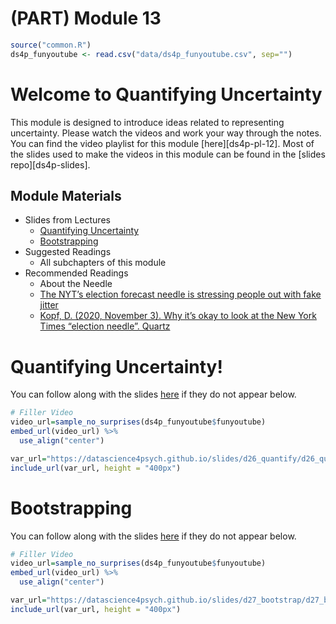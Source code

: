 # (PART) Module 13 {-}

```r
source("common.R")
ds4p_funyoutube <- read.csv("data/ds4p_funyoutube.csv", sep="")
```

# Welcome to Quantifying Uncertainty

This module is designed to introduce ideas related to representing uncertainty. Please watch the videos and work your way through the notes. You can find the video playlist for this module [here][ds4p-pl-12]. Most of the slides used to make the videos in this module can be found in the [slides repo][ds4p-slides].


## Module Materials

* Slides from Lectures
  * [Quantifying Uncertainty](https://datascience4psych.github.io/slides/d26_quantify/d26_quantify.html)
  * [Bootstrapping](https://datascience4psych.github.io/slides/d27_bootstrap/d27_bootstrap.html)
* Suggested Readings
  * All subchapters of this module
* Recommended Readings
    * About the Needle
    * [The NYT's election forecast needle is stressing people out with fake jitter](https://www.theverge.com/2016/11/8/13571216/new-york-times-election-forecast-jitter-needle)
    * [Kopf, D. (2020, November 3). Why it's okay to look at the New York Times "election needle". Quartz](https://qz.com/1924611/its-okay-to-look-at-the-new-york-times-election-needle/)


# Quantifying Uncertainty!

You can follow along with the slides [here](https://datascience4psych.github.io/slides/d26_quantify/d26_quantify.html) if they do not appear below.  

```r
# Filler Video
video_url=sample_no_surprises(ds4p_funyoutube$funyoutube)
embed_url(video_url) %>%
  use_align("center")
```



```r
var_url="https://datascience4psych.github.io/slides/d26_quantify/d26_quantify.html"
include_url(var_url, height = "400px")
```


# Bootstrapping

You can follow along with the slides [here](https://datascience4psych.github.io/slides/d27_bootstrap/d27_bootstrap.html) if they do not appear below.

```r
# Filler Video
video_url=sample_no_surprises(ds4p_funyoutube$funyoutube)
embed_url(video_url) %>%
  use_align("center")
```



```r
var_url="https://datascience4psych.github.io/slides/d27_bootstrap/d27_bootstrap.html"
include_url(var_url, height = "400px")
```


